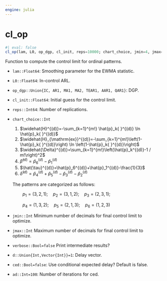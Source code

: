 ```yaml
---
engine: julia
---
```


# cl_op {#sec-doc}
    

::: {.callout-note appearance="simple" title="docblock" collapse=false}    


```julia
#| eval: false
cl_op(lam, L0, op_dgp, cl_init, reps=10000; chart_choice, jmin=4, jmax=6, verbose=false, d=1, ced=false, ad=100)

```

Function to compute the control limit for ordinal patterns.
 
  * `lam::Float64`: Smoothing parameter for the EWMA statistic.
  * `L0::Float64`: In-control ARL.
  * `op_dgp::Union{IC, AR1, MA1, MA2, TEAR1, AAR1, QAR1}`: DGP.
  * `cl_init::Float64`: Initial guess for the control limit.
  * `reps::Int64`: Number of replications.
  * `chart_choice::Int` 

    1. $\widehat{H}^{(d)}=-\sum_{k=1}^{m!} \hat{p}_k{ }^{(d)} \ln \hat{p}_k{ }^{(d)}$
    2. $\widehat{H}_{\mathrm{ex}}^{(d)}=-\sum_{k=1}^{m!}\left(1-\hat{p}_k{ }^{(d)}\right) \ln \left(1-\hat{p}_k{ }^{(d)}\right)$
    3. $\widehat{\Delta}^{(d)}=\sum_{k=1}^{m!}\left(\hat{p}_k^{(d)}-1 / m!\right)^2$
    4. $\hat{\beta}^{(d)}=\hat{p}_6^{(d)}-\hat{p}_1^{(d)}$
    5. $\hat{\tau}^{(d)}=\hat{p}_6^{(d)}+\hat{p}_1^{(d)}-\frac{1}{3}$
    6. $\hat{\delta}^{(d)}=\hat{p}_4^{(d)}+\hat{p}_5^{(d)}-\hat{p}_3^{(d)}-\hat{p}_2^{(d)}$

    The patterns are categorized as follows:

    $\qquad p_1 = (3,2,1);  \quad p_2=(3,1,2);  \quad p_3 = (2,3,1);$

    $\qquad p_4 = (1,3,2);  \quad p_5 = (2,1,3);  \quad p_ 6 = (1,2,3)$
  * `jmin::Int` Minimum number of decimals for final control limit to optimize.
  * `jmax::Int` Maximum number of decimals for final control limit to optimize.
  * `verbose::Bool=false` Print intermediate results?
  * `d::Union{Int,Vector{Int}}=1`: Delay vector.
  * `ced::Bool=false`: Use conditional expected delay? Default is false.
  * `ad::Int=100`: Number of iterations for ced.


:::
    

